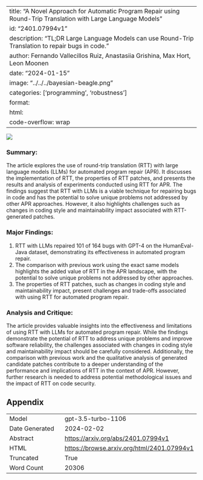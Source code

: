 
---
title: "A Novel Approach for Automatic Program Repair using Round-Trip Translation with Large Language Models"
id: "2401.07994v1"
description: "TL;DR Large Language Models can use Round-Trip Translation to repair bugs in code."
author: Fernando Vallecillos Ruiz, Anastasiia Grishina, Max Hort, Leon Moonen
date: "2024-01-15"
image: "../../../bayesian-beagle.png"
categories: ['programming', 'robustness']
format:
  html:
    code-overflow: wrap
---

![](None)

### Summary:

The article explores the use of round-trip translation (RTT) with large language models (LLMs) for automated program repair (APR). It discusses the implementation of RTT, the properties of RTT patches, and presents the results and analysis of experiments conducted using RTT for APR. The findings suggest that RTT with LLMs is a viable technique for repairing bugs in code and has the potential to solve unique problems not addressed by other APR approaches. However, it also highlights challenges such as changes in coding style and maintainability impact associated with RTT-generated patches.

### Major Findings:
1. RTT with LLMs repaired 101 of 164 bugs with GPT-4 on the HumanEval-Java dataset, demonstrating its effectiveness in automated program repair.
2. The comparison with previous work using the exact same models highlights the added value of RTT in the APR landscape, with the potential to solve unique problems not addressed by other approaches.
3. The properties of RTT patches, such as changes in coding style and maintainability impact, present challenges and trade-offs associated with using RTT for automated program repair.

### Analysis and Critique:
The article provides valuable insights into the effectiveness and limitations of using RTT with LLMs for automated program repair. While the findings demonstrate the potential of RTT to address unique problems and improve software reliability, the challenges associated with changes in coding style and maintainability impact should be carefully considered. Additionally, the comparison with previous work and the qualitative analysis of generated candidate patches contribute to a deeper understanding of the performance and implications of RTT in the context of APR. However, further research is needed to address potential methodological issues and the impact of RTT on code security.

## Appendix

|          |          |
|----------|----------|
| Model     | gpt-3.5-turbo-1106       |
| Date Generated     | 2024-02-02       |
| Abstract | [https://arxiv.org/abs/2401.07994v1](https://arxiv.org/abs/2401.07994v1)        |
| HTML     | [https://browse.arxiv.org/html/2401.07994v1](https://browse.arxiv.org/html/2401.07994v1)       |
| Truncated       | True       |
| Word Count       | 20306       |
